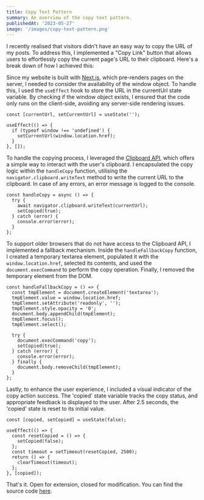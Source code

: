 ```yaml
---
title: Copy Text Pattern
summary: An overview of the copy text pattern.
publishedAt: '2023-05-27'
image: '/images/copy-text-pattern.png'
---
```


I recently realised that visitors didn't have an easy way to copy the URL of my posts. To address this, I implemented a "Copy Link" button that allows users to effortlessly copy the current page's URL to their clipboard. Here's a break down of how I achieved this:

Since my website is built with [Next.js](https://nextjs.org/), which pre-renders pages on the server, I needed to consider the availability of the window object. To handle this, I used the `useEffect` hook to store the URL in the currentUrl state variable. By checking if the window object exists, I ensured that the code only runs on the client-side, avoiding any server-side rendering issues.

```tsx
const [currentUrl, setCurrentUrl] = useState('');

useEffect(() => {
  if (typeof window !== 'undefined') {
    setCurrentUrl(window.location.href);
  }
}, []);
```

To handle the copying process, I leveraged the [Clipboard API](https://developer.mozilla.org/en-US/docs/Web/API/Clipboard_API), which offers a simple way to interact with the user's clipboard. I encapsulated the copy logic within the `handleCopy` function, utilising the `navigator.clipboard.writeText` method to write the current URL to the clipboard. In case of any errors, an error message is logged to the console.

```tsx
const handleCopy = async () => {
  try {
    await navigator.clipboard.writeText(currentUrl);
    setCopied(true);
  } catch (error) {
    console.error(error);
  }
};
```

To support older browsers that do not have access to the Clipboard API, I implemented a fallback mechanism. Inside the `handleFallbackCopy` function, I created a temporary textarea element, populated it with the `window.location.href`, selected its contents, and used the `document.execCommand` to perform the copy operation. Finally, I removed the temporary element from the DOM.

```tsx
const handleFallbackCopy = () => {
  const tmpElement = document.createElement('textarea');
  tmpElement.value = window.location.href;
  tmpElement.setAttribute('readonly', '');
  tmpElement.style.opacity = '0';
  document.body.appendChild(tmpElement);
  tmpElement.focus();
  tmpElement.select();

  try {
    document.execCommand('copy');
    setCopied(true);
  } catch (error) {
    console.error(error);
  } finally {
    document.body.removeChild(tmpElement);
  }
};
```

Lastly, to enhance the user experience, I included a visual indicator of the copy action success. The 'copied' state variable tracks the copy status, and appropriate feedback is displayed to the user. After 2.5 seconds, the 'copied' state is reset to its initial value.

```tsx
const [copied, setCopied] = useState(false);

useEffect(() => {
  const resetCopied = () => {
    setCopied(false);
  };
  const timeout = setTimeout(resetCopied, 2500);
  return () => {
    clearTimeout(timeout);
  };
}, [copied]);
```

That's it. Open for extension, closed for modification. You can find the source code [here](https://github.com/kelvinampofo/kelvinamp.me/blob/main/src/components/CopyLinkButton.tsx).
